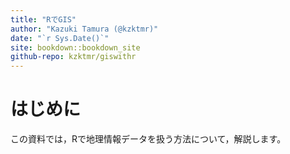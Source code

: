 ```yaml
---
title: "RでGIS"
author: "Kazuki Tamura (@kzktmr)"
date: "`r Sys.Date()`"
site: bookdown::bookdown_site
github-repo: kzktmr/giswithr
---
```


# はじめに {-}

この資料では，Rで地理情報データを扱う方法について，解説します。

